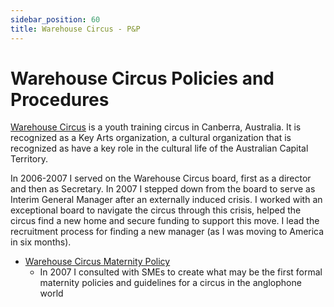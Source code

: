 ```yaml
---
sidebar_position: 60
title: Warehouse Circus - P&P
---
```


# Warehouse Circus Policies and Procedures
[Warehouse Circus](https://warehousecircus.org.au/about/) is a youth training circus in Canberra, Australia. It is recognized as a Key Arts organization, a cultural  organization that is recognized as have a key role in the cultural life of the Australian Capital Territory. 

In 2006-2007 I served on the Warehouse Circus board, first as a director and then as Secretary. In 2007 I stepped down from the board to serve as Interim General Manager after an externally induced crisis. I worked with an exceptional board to navigate the circus through this crisis, helped the circus find a new home and secure funding to support this move. I lead the recruitment process for finding a new manager (as I was moving to America in six months). 

* <a href="/downloads/circus_maternity_2007.doc">Warehouse Circus Maternity Policy</a>
    - In 2007 I consulted with SMEs to create what may be the first formal maternity policies and guidelines for a circus in the anglophone world

